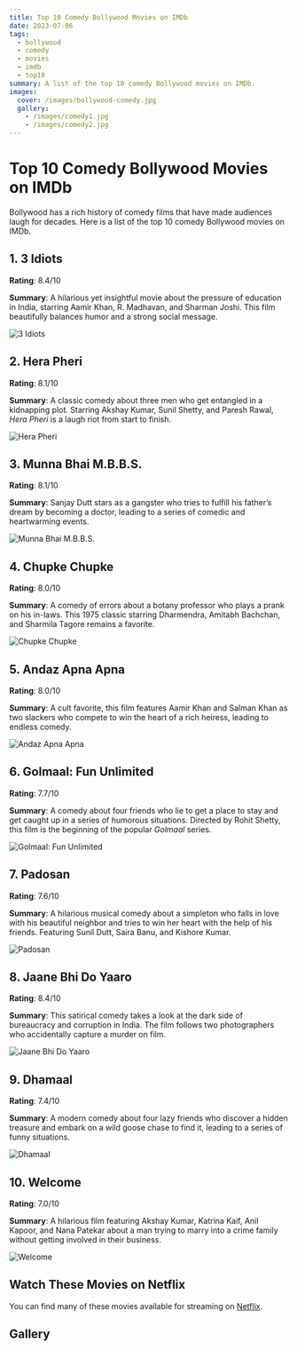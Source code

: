 ```yaml
---
title: Top 10 Comedy Bollywood Movies on IMDb
date: 2023-07-06
tags:
  - bollywood
  - comedy
  - movies
  - imdb
  - top10
summary: A list of the top 10 comedy Bollywood movies on IMDb.
images:
  cover: /images/bollywood-comedy.jpg
  gallery:
    - /images/comedy1.jpg
    - /images/comedy2.jpg
---
```


# Top 10 Comedy Bollywood Movies on IMDb

Bollywood has a rich history of comedy films that have made audiences laugh for decades. Here is a list of the top 10 comedy Bollywood movies on IMDb.

## 1. **3 Idiots**

**Rating**: 8.4/10

**Summary**: A hilarious yet insightful movie about the pressure of education in India, starring Aamir Khan, R. Madhavan, and Sharman Joshi. This film beautifully balances humor and a strong social message.

![3 Idiots](/images/3-idiots.jpg)

## 2. **Hera Pheri**

**Rating**: 8.1/10

**Summary**: A classic comedy about three men who get entangled in a kidnapping plot. Starring Akshay Kumar, Sunil Shetty, and Paresh Rawal, *Hera Pheri* is a laugh riot from start to finish.

![Hera Pheri](/images/hera-pheri.jpg)

## 3. **Munna Bhai M.B.B.S.**

**Rating**: 8.1/10

**Summary**: Sanjay Dutt stars as a gangster who tries to fulfill his father’s dream by becoming a doctor, leading to a series of comedic and heartwarming events.

![Munna Bhai M.B.B.S.](/images/munna-bhai.jpg)

## 4. **Chupke Chupke**

**Rating**: 8.0/10

**Summary**: A comedy of errors about a botany professor who plays a prank on his in-laws. This 1975 classic starring Dharmendra, Amitabh Bachchan, and Sharmila Tagore remains a favorite.

![Chupke Chupke](/images/chupke-chupke.jpg)

## 5. **Andaz Apna Apna**

**Rating**: 8.0/10

**Summary**: A cult favorite, this film features Aamir Khan and Salman Khan as two slackers who compete to win the heart of a rich heiress, leading to endless comedy.

![Andaz Apna Apna](/images/andaz-apna-apna.jpg)

## 6. **Golmaal: Fun Unlimited**

**Rating**: 7.7/10

**Summary**: A comedy about four friends who lie to get a place to stay and get caught up in a series of humorous situations. Directed by Rohit Shetty, this film is the beginning of the popular *Golmaal* series.

![Golmaal: Fun Unlimited](/images/golmaal.jpg)

## 7. **Padosan**

**Rating**: 7.6/10

**Summary**: A hilarious musical comedy about a simpleton who falls in love with his beautiful neighbor and tries to win her heart with the help of his friends. Featuring Sunil Dutt, Saira Banu, and Kishore Kumar.

![Padosan](/images/padosan.jpg)

## 8. **Jaane Bhi Do Yaaro**

**Rating**: 8.4/10

**Summary**: This satirical comedy takes a look at the dark side of bureaucracy and corruption in India. The film follows two photographers who accidentally capture a murder on film. 

![Jaane Bhi Do Yaaro](/images/jaane-bhi-do-yaaro.jpg)

## 9. **Dhamaal**

**Rating**: 7.4/10

**Summary**: A modern comedy about four lazy friends who discover a hidden treasure and embark on a wild goose chase to find it, leading to a series of funny situations. 

![Dhamaal](/images/dhamaal.jpg)

## 10. **Welcome**

**Rating**: 7.0/10

**Summary**: A hilarious film featuring Akshay Kumar, Katrina Kaif, Anil Kapoor, and Nana Patekar about a man trying to marry into a crime family without getting involved in their business.

![Welcome](/images/welcome.jpg)

## Watch These Movies on Netflix

You can find many of these movies available for streaming on <a href="https://www.netflix.com/" target="_blank" rel="noopener noreferrer" className="text-blue-500 underline">Netflix</a>.

## Gallery
